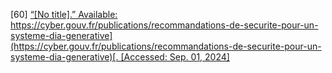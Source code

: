 \[60\]	[“\[No title\].” Available:](http://paperpile.com/b/Lj1YHA/SATz) [https://cyber.gouv.fr/publications/recommandations-de-securite-pour-un-systeme-dia-generative](https://cyber.gouv.fr/publications/recommandations-de-securite-pour-un-systeme-dia-generative)[. \[Accessed: Sep. 01, 2024\]](http://paperpile.com/b/Lj1YHA/SATz)